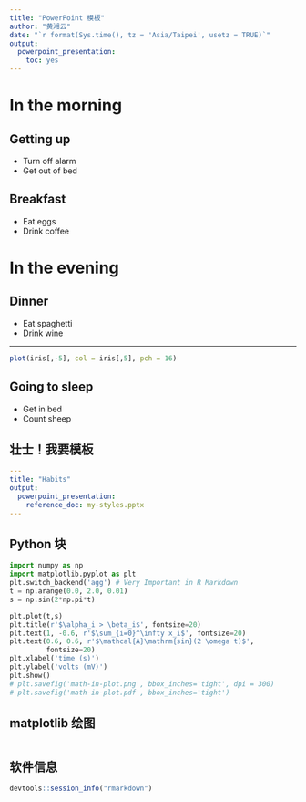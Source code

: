 ---
title: "PowerPoint 模板"
author: "黄湘云"
date: "`r format(Sys.time(), tz = 'Asia/Taipei', usetz = TRUE)`"
output: 
  powerpoint_presentation:
    toc: yes
---

# In the morning

## Getting up

- Turn off alarm
- Get out of bed

## Breakfast

- Eat eggs
- Drink coffee

# In the evening

## Dinner

- Eat spaghetti
- Drink wine

---

```{r iris, fig.cap="散点图", echo=FALSE}
plot(iris[,-5], col = iris[,5], pch = 16)
```

## Going to sleep

- Get in bed
- Count sheep


## 壮士！我要模板

```yaml
---
title: "Habits"
output:
  powerpoint_presentation:
    reference_doc: my-styles.pptx
---
```

## Python 块

```{python math, eval = FALSE}
import numpy as np
import matplotlib.pyplot as plt
plt.switch_backend('agg') # Very Important in R Markdown
t = np.arange(0.0, 2.0, 0.01)
s = np.sin(2*np.pi*t)

plt.plot(t,s)
plt.title(r'$\alpha_i > \beta_i$', fontsize=20)
plt.text(1, -0.6, r'$\sum_{i=0}^\infty x_i$', fontsize=20)
plt.text(0.6, 0.6, r'$\mathcal{A}\mathrm{sin}(2 \omega t)$',
         fontsize=20)
plt.xlabel('time (s)')
plt.ylabel('volts (mV)')
plt.show()
# plt.savefig('math-in-plot.png', bbox_inches='tight', dpi = 300)
# plt.savefig('math-in-plot.pdf', bbox_inches='tight')
```

## matplotlib 绘图

```{python demo-matplotlib, ref.label = 'math', fig.cap = "数学公式", eval = TRUE, echo = FALSE}
```



## 软件信息 {.allowframebreaks}

```{r}
devtools::session_info("rmarkdown")
```


